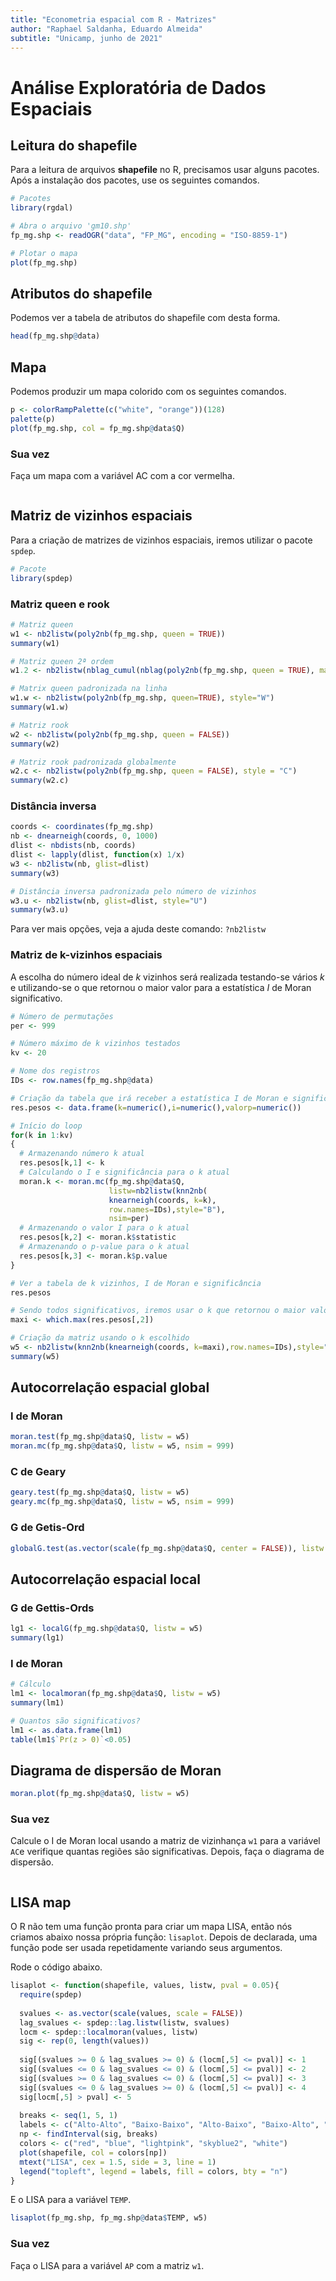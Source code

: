 ```yaml
---
title: "Econometria espacial com R - Matrizes"
author: "Raphael Saldanha, Eduardo Almeida"
subtitle: "Unicamp, junho de 2021"
---
```


# Análise Exploratória de Dados Espaciais

## Leitura do shapefile

Para a leitura de arquivos **shapefile** no R, precisamos usar alguns pacotes. Após a instalação dos pacotes, use os seguintes comandos.

```r
# Pacotes
library(rgdal)

# Abra o arquivo 'gm10.shp'
fp_mg.shp <- readOGR("data", "FP_MG", encoding = "ISO-8859-1")

# Plotar o mapa
plot(fp_mg.shp)
```

## Atributos do shapefile

Podemos ver a tabela de atributos do shapefile com desta forma.

```r
head(fp_mg.shp@data)
```

## Mapa

Podemos produzir um mapa colorido com os seguintes comandos.

```r
p <- colorRampPalette(c("white", "orange"))(128)
palette(p)
plot(fp_mg.shp, col = fp_mg.shp@data$Q)
```

### Sua vez

Faça um mapa com a variável AC com a cor vermelha.

```r

```

## Matriz de vizinhos espaciais

Para a criação de matrizes de vizinhos espaciais, iremos utilizar o pacote `spdep`.

```r
# Pacote
library(spdep)
```

### Matriz queen e rook

```r
# Matriz queen
w1 <- nb2listw(poly2nb(fp_mg.shp, queen = TRUE))
summary(w1)

# Matriz queen 2ª ordem
w1.2 <- nb2listw(nblag_cumul(nblag(poly2nb(fp_mg.shp, queen = TRUE), maxlag = 2)))

# Matrix queen padronizada na linha
w1.w <- nb2listw(poly2nb(fp_mg.shp, queen=TRUE), style="W")
summary(w1.w)

# Matriz rook
w2 <- nb2listw(poly2nb(fp_mg.shp, queen = FALSE))
summary(w2)

# Matriz rook padronizada globalmente
w2.c <- nb2listw(poly2nb(fp_mg.shp, queen = FALSE), style = "C")
summary(w2.c)

```

### Distância inversa

```r
coords <- coordinates(fp_mg.shp)
nb <- dnearneigh(coords, 0, 1000)
dlist <- nbdists(nb, coords)
dlist <- lapply(dlist, function(x) 1/x)
w3 <- nb2listw(nb, glist=dlist)
summary(w3)

# Distância inversa padronizada pelo número de vizinhos
w3.u <- nb2listw(nb, glist=dlist, style="U")
summary(w3.u)
```

Para ver mais opções, veja a ajuda deste comando: `?nb2listw`

### Matriz de k-vizinhos espaciais

A escolha do número ideal de $k$ vizinhos será realizada testando-se vários $k$ e utilizando-se o que retornou o maior valor para a estatística $I$ de Moran significativo.

```r
# Número de permutações
per <- 999

# Número máximo de k vizinhos testados
kv <- 20

# Nome dos registros
IDs <- row.names(fp_mg.shp@data)

# Criação da tabela que irá receber a estatística I de Moran e significância para cada k testado
res.pesos <- data.frame(k=numeric(),i=numeric(),valorp=numeric())

# Início do loop
for(k in 1:kv)
{
  # Armazenando número k atual
  res.pesos[k,1] <- k
  # Calculando o I e significância para o k atual
  moran.k <- moran.mc(fp_mg.shp@data$Q,
                      listw=nb2listw(knn2nb(
                      knearneigh(coords, k=k),
                      row.names=IDs),style="B"),
                      nsim=per)
  # Armazenando o valor I para o k atual
  res.pesos[k,2] <- moran.k$statistic
  # Armazenando o p-value para o k atual
  res.pesos[k,3] <- moran.k$p.value
}

# Ver a tabela de k vizinhos, I de Moran e significância
res.pesos

# Sendo todos significativos, iremos usar o k que retornou o maior valor I
maxi <- which.max(res.pesos[,2])

# Criação da matriz usando o k escolhido
w5 <- nb2listw(knn2nb(knearneigh(coords, k=maxi),row.names=IDs),style="B")
summary(w5)
```

## Autocorrelação espacial global

### I de Moran

```r
moran.test(fp_mg.shp@data$Q, listw = w5)
moran.mc(fp_mg.shp@data$Q, listw = w5, nsim = 999)
```

### C de Geary

```r
geary.test(fp_mg.shp@data$Q, listw = w5)
geary.mc(fp_mg.shp@data$Q, listw = w5, nsim = 999)
```

### G de Getis-Ord

```r
globalG.test(as.vector(scale(fp_mg.shp@data$Q, center = FALSE)), listw = w5, B1correct = TRUE)
```

## Autocorrelação espacial local

### G de Gettis-Ords

```r
lg1 <- localG(fp_mg.shp@data$Q, listw = w5)
summary(lg1)
```

### I de Moran

```r
# Cálculo
lm1 <- localmoran(fp_mg.shp@data$Q, listw = w5)
summary(lm1)

# Quantos são significativos?
lm1 <- as.data.frame(lm1)
table(lm1$`Pr(z > 0)`<0.05)
```

## Diagrama de dispersão de Moran

```r
moran.plot(fp_mg.shp@data$Q, listw = w5)
```

### Sua vez

Calcule o I de Moran local usando a matriz de vizinhança `w1` para a variável `AC`e verifique quantas regiões são significativas. Depois, faça o diagrama de dispersão.

```r

```

## LISA map

O R não tem uma função pronta para criar um mapa LISA, então nós criamos abaixo nossa própria função: `lisaplot`. Depois de declarada, uma função pode ser usada repetidamente variando seus argumentos.

Rode o código abaixo.

```r
lisaplot <- function(shapefile, values, listw, pval = 0.05){
  require(spdep)
  
  svalues <- as.vector(scale(values, scale = FALSE))
  lag_svalues <- spdep::lag.listw(listw, svalues)
  locm <- spdep::localmoran(values, listw)
  sig <- rep(0, length(values))
  
  sig[(svalues >= 0 & lag_svalues >= 0) & (locm[,5] <= pval)] <- 1
  sig[(svalues <= 0 & lag_svalues <= 0) & (locm[,5] <= pval)] <- 2
  sig[(svalues >= 0 & lag_svalues <= 0) & (locm[,5] <= pval)] <- 3
  sig[(svalues <= 0 & lag_svalues >= 0) & (locm[,5] <= pval)] <- 4
  sig[locm[,5] > pval] <- 5
  
  breaks <- seq(1, 5, 1)
  labels <- c("Alto-Alto", "Baixo-Baixo", "Alto-Baixo", "Baixo-Alto", "N. Sig.")
  np <- findInterval(sig, breaks)
  colors <- c("red", "blue", "lightpink", "skyblue2", "white")
  plot(shapefile, col = colors[np])
  mtext("LISA", cex = 1.5, side = 3, line = 1)
  legend("topleft", legend = labels, fill = colors, bty = "n")
}

```

E o LISA para a variável `TEMP`.

```r
lisaplot(fp_mg.shp, fp_mg.shp@data$TEMP, w5)
```

### Sua vez

Faça o LISA para a variável `AP` com a matriz `w1`.

```r

```
